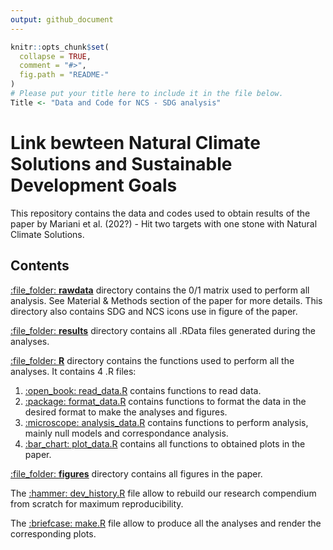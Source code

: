 ```yaml
---
output: github_document
---
```


<!-- README.md is generated from README.Rmd. Please edit that file -->

```r
knitr::opts_chunk$set(
  collapse = TRUE,
  comment = "#>",
  fig.path = "README-"
)
# Please put your title here to include it in the file below.
Title <- "Data and Code for NCS - SDG analysis"
```

# Link bewteen Natural Climate Solutions and Sustainable Development Goals

This repository contains the data and codes used to obtain results of the paper by Mariani et al. (202?) - Hit two targets with one stone with Natural Climate Solutions.

## Contents

[:file_folder: **rawdata**](rawdata/) directory contains the 0/1 matrix used to perform all analysis. See Material & Methods section of the paper for more details. This directory also contains SDG and NCS icons use in figure of the paper. 

[:file_folder: **results**](results/) directory contains all .RData files generated during the analyses.

[:file_folder: **R**](R/) directory contains the functions used to perform all the analyses. It contains 4 .R files:

1. [:open_book: read_data.R](R/read_data.R) contains functions to read data. 
2. [:package: format_data.R](R/format_data.R) contains functions to format the data in the desired format to make the analyses and figures.
3. [:microscope: analysis_data.R](R/format_data.R) contains functions to perform analysis, mainly null models and correspondance analysis. 
4. [:bar_chart: plot_data.R](R/plot_data.R) contains all functions to obtained plots in the paper.

[:file_folder: **figures**](figures/) directory contains all figures in the paper.

The [:hammer: dev_history.R](dev_history.R) file allow to rebuild our research compendium from scratch for maximum reproducibility.

The [:briefcase: make.R](make.R) file allow to produce all the analyses and render the corresponding plots.

